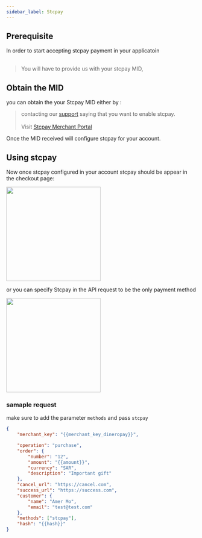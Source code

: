 ```yaml
---
sidebar_label: Stcpay
---
```


## Prerequisite

In order to start accepting stcpay payment in your applicatoin<br></br>

> You will have to provide us with your stcpay MID,

## Obtain the MID

you can obtain the your Stcpay MID either by :

> contacting our [support](mailto:support@dineropay.com) saying that you want to enable stcpay.<br></br>
> Visit [Stcpay Merchant Portal](https://merchant.stcpay.com.sa/register/en/)

Once the MID received will configure stcpay for your account.

## Using stcpay

Now once stcpay configured in your account stcpay should be appear in the checkout page:

<div style={{ textAlign: "center" }}>
	<img src="/img/stcpay_checkout.gif" width="250"></img>
</div>

or you can specify Stcpay in the API request to be the only payment method

<div style={{ textAlign: "center" }}>
	<img src="/img/stcpay_checkout_only.png" width="250"></img>
</div>

### samaple request

make sure to add the parameter `methods` and pass `stcpay`

```json
{
	"merchant_key": "{{merchant_key_dineropay}}",

	"operation": "purchase",
	"order": {
		"number": "12",
		"amount": "{{amount}}",
		"currency": "SAR",
		"description": "Important gift"
	},
	"cancel_url": "https://cancel.com",
	"success_url": "https://success.com",
	"customer": {
		"name": "Amer Mo",
		"email": "test@test.com"
	},
	"methods": ["stcpay"],
	"hash": "{{hash}}"
}
```
